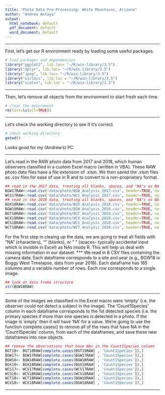 ```yaml
---
title: "Photo Data Pre-Processing- White Mountains, Arizona"
author: "Andrew Antaya"
output:
  html_notebook: default
  pdf_document: default
  word_document: default
---
```

***
First, let's get our R environment ready by loading some useful packages.
```r
# load packages and dependencies
library("ggplot2", lib.loc= "~/R/win-library/3.5")
library("dplyr", lib.loc= "~/R/win-library/3.5")
library("jpeg", lib.loc= "~/R/win-library/3.5")
library("viridis", lib.loc = "~/R/win-library/3.5")
library("scales", lib.loc = "~/R/win-library/3.5")
```
***

Then, let's remove all objects from the environment to start fresh each time.
```r
# clear the enviroment
rm(list=ls(all=TRUE))
```

***
Let's check the working directory to see if it's correct.
```r
# check working directory
getwd()
```
Looks good for my (Andrew's) PC

***
Let's read in the RAW photo data from 2017 and 2018, which human observers classified in a custom Excel macro (written in VBA). These RAW photo data files have a file extension of .xlsm. We then saved the .xlsm files as .csv files for ease of use in R and to convert to a non-proprietary format.
```r
## read in the 2017 data, treating all blanks, spaces, and "NA"s as NA's
BGW17RAW<-read.csv('data/photo/BGW_Analysis_2017.csv', header=TRUE, na.strings=c(""," ","NA"))
WCS17RAW<-read.csv('data/photo/WCS_Analysis_2017.csv', header=TRUE, na.strings=c(""," ","NA"))
## read in the 2018 data, treating all blanks, spaces, and "NA"s as NA's
BGX18RAW<-read.csv('data/photo/BGX_Analysis_2018.csv', header=TRUE, na.strings=c(""," ","NA"))
BGW18RAW<-read.csv('data/photo/BGW_Analysis_2018.csv', header=TRUE, na.strings=c(""," ","NA"))
BGT18RAW<-read.csv('data/photo/BGT_Analysis_2018.csv', header=TRUE, na.strings=c(""," ","NA"))
WCX18RAW<-read.csv('data/photo/WCX_Analysis_2018.csv', header=TRUE, na.strings=c(""," ","NA"))
WCS18RAW<-read.csv('data/photo/WCS_Analysis_2018.csv', header=TRUE, na.strings=c(""," ","NA"))
WCT18RAW<-read.csv('data/photo/WCT_Analysis_2018.csv', header=TRUE, na.strings=c(""," ","NA"))
```
For the first step in cleaing up the data, we are going to treat all fields with "NA" (characters), "" (blanks), or " " (spaces- typically accidental input which is invisble in Excel) as NAs inside R. This will help us deal with missing information in our dataset.
***
We read in 8 CSV files containing the camera data. Each dataframe corresponds to a site and year (e.g., BGW18 is Boggy West Timelapse, data from year 2018). Each dataframe has 165 columns and a variable number of rows. Each row corresponds to a single image.
```r
## look at data frame structure
str(BGW18RAW)
```
***
Some of the images we classified in the Excel macro were 'empty' (i.e. the observer could not detect a subject in the image). The 'Count1Species' column in each dataframe corresponds to the 1st detected species (i.e. the primary species if more than one species is detected in a photo. If the image is 'empty' then it will have 'NA' for a value. We're going to use the function complete.cases() to remove all of the rows that have NA in the 'Count1Species' column, from each of the dataframes, and save these new dataframes into new objects. 
```r
## remove the observations that have NAs in the Count1Species column
BGT18<- BGT18RAW[complete.cases(BGT18RAW[ , 'Count1Species']),]
BGW17<- BGW17RAW[complete.cases(BGW17RAW[ , 'Count1Species']),]
BGW18<- BGW18RAW[complete.cases(BGW18RAW[ , 'Count1Species']),]
BGX18<- BGX18RAW[complete.cases(BGX18RAW[ , 'Count1Species']),]
WCS17<- WCS17RAW[complete.cases(WCS17RAW[ , 'Count1Species']),]
WCS18<- WCS18RAW[complete.cases(WCS18RAW[ , 'Count1Species']),]
WCT18<- WCT18RAW[complete.cases(BGW18RAW[ , 'Count1Species']),]
WCX18<- WCX18RAW[complete.cases(BGW18RAW[ , 'Count1Species']),]

```
***


